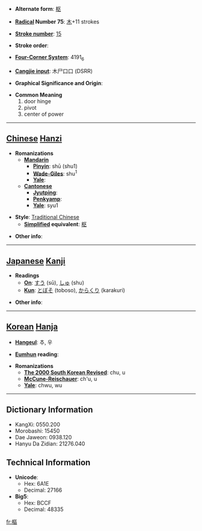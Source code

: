 * '''Alternate form''': [[枢]]

* '''[[Wiktionary:Chinese radical index| Radical]] Number 75''': [[Wiktionary:Chinese radical index 木|木]]+11 strokes

* '''[[Wiktionary:Chinese total strokes index|Stroke number]]''': [[Wiktionary:Chinese total strokes index 15|15]]

* '''Stroke order''': 

* '''[[Wiktionary:Chinese four corner index|Four-Corner System]]''': 4191<sub>6</sub>

* '''[[Wiktionary:Chinese Cangjie index|Cangjie input]]''': 木尸口口 (DSRR)

* '''Graphical Significance and Origin''': 

* '''Common Meaning'''
*#door hinge
*# pivot
*# center of power


----

== [[Chinese]] [[Hanzi]] ==

* '''Romanizations'''
** '''[[Mandarin]]'''
*** '''[[Pinyin]]''': shū (shu1)
*** '''[[Wade-Giles]]''': shu<sup>1</sup>
*** '''[[Yale]]''': 
** '''[[Cantonese]]'''
*** '''[[Jyutping]]''':
*** '''[[Penkyamp]]''': 
*** '''[[Yale]]''': syu1

* '''Style''': [[Traditional Chinese]] 
** '''[[Simplified Chinese|Simplified]] equivalent''': [[枢]]

* '''Other info''': 

----

== [[Japanese]] [[Kanji]] ==

* '''Readings'''
** '''[[On]]''': [[すう]] (sū), [[しゅ]] (shu)
** '''[[Kun]]''': [[とぼそ]] (toboso), [[からくり]] (karakuri)

* '''Other info''':  

----

== [[Korean]] [[Hanja]] ==

* '''[[Hangeul]]''': 추, 우

* '''[[Eumhun]] reading''': 

* '''Romanizations'''
** '''[[The 2000 South Korean Revised Romanization|The 2000 South Korean Revised]]''': chu, u
** '''[[McCune-Reischauer]]''': ch'u, u
** '''[[Yale]]''': chwu, wu

----

== Dictionary Information ==

* KangXi: 0550.200
* Morobashi: 15450
* Dae Jaweon: 0938.120
* Hanyu Da Zidian: 21276.040

== Technical Information ==

* '''Unicode''':
** Hex: 6A1E
** Decimal: 27166
* '''Big5''':
** Hex: BCCF
** Decimal: 48335

[[fr:樞]]